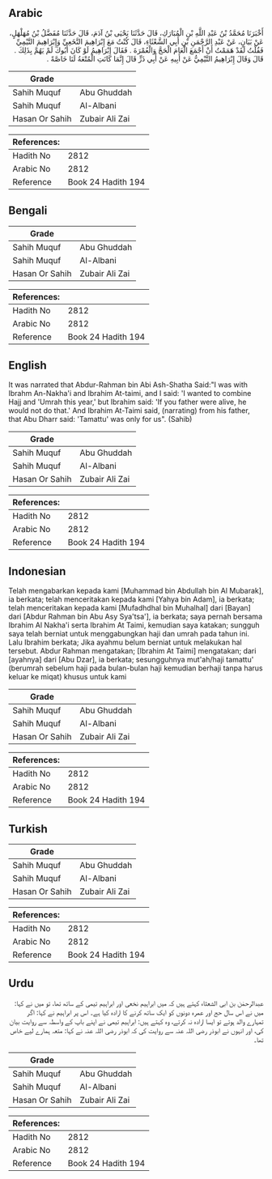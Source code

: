 ## Arabic


<div dir="rtl" lang="ar" style={{fontSize:'larger',backgroundColor:'#f8f9fa',padding:20}}>
أَخْبَرَنَا مُحَمَّدُ بْنُ عَبْدِ اللَّهِ بْنِ الْمُبَارَكِ، قَالَ حَدَّثَنَا يَحْيَى بْنُ آدَمَ، قَالَ حَدَّثَنَا مُفَضَّلُ بْنُ مُهَلْهَلٍ، عَنْ بَيَانٍ، عَنْ عَبْدِ الرَّحْمَنِ بْنِ أَبِي الشَّعْثَاءِ، قَالَ كُنْتُ مَعَ إِبْرَاهِيمَ النَّخَعِيِّ وَإِبْرَاهِيمَ التَّيْمِيِّ فَقُلْتُ لَقَدْ هَمَمْتُ أَنْ أَجْمَعَ الْعَامَ الْحَجَّ وَالْعُمْرَةَ ‏.‏ فَقَالَ إِبْرَاهِيمُ لَوْ كَانَ أَبُوكَ لَمْ يَهُمَّ بِذَلِكَ ‏.‏ قَالَ وَقَالَ إِبْرَاهِيمُ التَّيْمِيُّ عَنْ أَبِيهِ عَنْ أَبِي ذَرٍّ قَالَ إِنَّمَا كَانَتِ الْمُتْعَةُ لَنَا خَاصَّةً ‏.‏
</div>
<div style={{backgroundColor:'#f8f9fa',padding:20, marginBottom: 10}}><table> <thead> <tr> <th>Grade</th> <th></th> </tr> </thead> <tbody> <tr><td>Sahih Muquf</td><td>Abu Ghuddah</td></tr><tr><td>Sahih Muquf</td><td>Al-Albani</td></tr><tr><td>Hasan Or Sahih</td><td>Zubair Ali Zai</td></tr></tbody></table><table> <thead> <tr> <th>References:</th> <th></th> </tr> </thead> <tbody><tr><td>Hadith No</td><td>2812</td></tr><tr><td>Arabic No</td><td>2812</td></tr><tr><td>Reference</td><td>Book 24 Hadith 194</td></tr></tbody></table></div>

## Bengali


<div dir="ltr" lang="bn" style={{fontSize:'larger',backgroundColor:'#f8f9fa',padding:20}}>

</div>
<div style={{backgroundColor:'#f8f9fa',padding:20, marginBottom: 10}}><table> <thead> <tr> <th>Grade</th> <th></th> </tr> </thead> <tbody> <tr><td>Sahih Muquf</td><td>Abu Ghuddah</td></tr><tr><td>Sahih Muquf</td><td>Al-Albani</td></tr><tr><td>Hasan Or Sahih</td><td>Zubair Ali Zai</td></tr></tbody></table><table> <thead> <tr> <th>References:</th> <th></th> </tr> </thead> <tbody><tr><td>Hadith No</td><td>2812</td></tr><tr><td>Arabic No</td><td>2812</td></tr><tr><td>Reference</td><td>Book 24 Hadith 194</td></tr></tbody></table></div>

## English


<div dir="ltr" lang="en" style={{fontSize:'larger',backgroundColor:'#f8f9fa',padding:20}}>
It was narrated that Abdur-Rahman bin Abi Ash-Shatha Said:"I was with Ibrahm An-Nakha'i and Ibrahim At-taimi, and I said: 'I wanted to combine Hajj and 'Umrah this year,' but Ibrahim said: 'If you father were alive, he would not do that.' And Ibrahim At-Taimi said, (narrating) from his father, that Abu Dharr said: 'Tamattu' was only for us". (Sahib)
</div>
<div style={{backgroundColor:'#f8f9fa',padding:20, marginBottom: 10}}><table> <thead> <tr> <th>Grade</th> <th></th> </tr> </thead> <tbody> <tr><td>Sahih Muquf</td><td>Abu Ghuddah</td></tr><tr><td>Sahih Muquf</td><td>Al-Albani</td></tr><tr><td>Hasan Or Sahih</td><td>Zubair Ali Zai</td></tr></tbody></table><table> <thead> <tr> <th>References:</th> <th></th> </tr> </thead> <tbody><tr><td>Hadith No</td><td>2812</td></tr><tr><td>Arabic No</td><td>2812</td></tr><tr><td>Reference</td><td>Book 24 Hadith 194</td></tr></tbody></table></div>

## Indonesian


<div dir="ltr" lang="id" style={{fontSize:'larger',backgroundColor:'#f8f9fa',padding:20}}>
Telah mengabarkan kepada kami [Muhammad bin Abdullah bin Al Mubarak], ia berkata; telah menceritakan kepada kami [Yahya bin Adam], ia berkata; telah menceritakan kepada kami [Mufadhdhal bin Muhalhal] dari [Bayan] dari [Abdur Rahman bin Abu Asy Sya'tsa'], ia berkata; saya pernah bersama Ibrahim Al Nakha'i serta Ibrahim At Taimi, kemudian saya katakan; sungguh saya telah berniat untuk menggabungkan haji dan umrah pada tahun ini. Lalu Ibrahim berkata; Jika ayahmu belum berniat untuk melakukan hal tersebut. Abdur Rahman mengatakan; [Ibrahim At Taimi] mengatakan; dari [ayahnya] dari [Abu Dzar], ia berkata; sesungguhnya mut'ah/haji tamattu' (berumrah sebelum haji pada bulan-bulan haji kemudian berhaji tanpa harus keluar ke miqat) khusus untuk kami
</div>
<div style={{backgroundColor:'#f8f9fa',padding:20, marginBottom: 10}}><table> <thead> <tr> <th>Grade</th> <th></th> </tr> </thead> <tbody> <tr><td>Sahih Muquf</td><td>Abu Ghuddah</td></tr><tr><td>Sahih Muquf</td><td>Al-Albani</td></tr><tr><td>Hasan Or Sahih</td><td>Zubair Ali Zai</td></tr></tbody></table><table> <thead> <tr> <th>References:</th> <th></th> </tr> </thead> <tbody><tr><td>Hadith No</td><td>2812</td></tr><tr><td>Arabic No</td><td>2812</td></tr><tr><td>Reference</td><td>Book 24 Hadith 194</td></tr></tbody></table></div>

## Turkish


<div dir="ltr" lang="tr" style={{fontSize:'larger',backgroundColor:'#f8f9fa',padding:20}}>

</div>
<div style={{backgroundColor:'#f8f9fa',padding:20, marginBottom: 10}}><table> <thead> <tr> <th>Grade</th> <th></th> </tr> </thead> <tbody> <tr><td>Sahih Muquf</td><td>Abu Ghuddah</td></tr><tr><td>Sahih Muquf</td><td>Al-Albani</td></tr><tr><td>Hasan Or Sahih</td><td>Zubair Ali Zai</td></tr></tbody></table><table> <thead> <tr> <th>References:</th> <th></th> </tr> </thead> <tbody><tr><td>Hadith No</td><td>2812</td></tr><tr><td>Arabic No</td><td>2812</td></tr><tr><td>Reference</td><td>Book 24 Hadith 194</td></tr></tbody></table></div>

## Urdu


<div dir="rtl" lang="ur" style={{fontSize:'larger',backgroundColor:'#f8f9fa',padding:20}}>
عبدالرحمٰن بن ابی الشعثاء کہتے ہیں کہ میں ابراہیم نخعی اور ابراہیم تیمی کے ساتھ تھا، تو میں نے کہا: میں نے اس سال حج اور عمرہ دونوں کو ایک ساتھ کرنے کا ارادہ کیا ہے۔ اس پر ابراہیم نے کہا: اگر تمہارے والد ہوتے تو ایسا ارادہ نہ کرتے، وہ کہتے ہیں: ابراہیم تیمی نے اپنے باپ کے واسطہ سے روایت بیان کی، اور انہوں نے ابوذر رضی اللہ عنہ سے روایت کی کہ ابوذر رضی اللہ عنہ نے کہا: متعہ ہمارے لیے خاص تھا۔
</div>
<div style={{backgroundColor:'#f8f9fa',padding:20, marginBottom: 10}}><table> <thead> <tr> <th>Grade</th> <th></th> </tr> </thead> <tbody> <tr><td>Sahih Muquf</td><td>Abu Ghuddah</td></tr><tr><td>Sahih Muquf</td><td>Al-Albani</td></tr><tr><td>Hasan Or Sahih</td><td>Zubair Ali Zai</td></tr></tbody></table><table> <thead> <tr> <th>References:</th> <th></th> </tr> </thead> <tbody><tr><td>Hadith No</td><td>2812</td></tr><tr><td>Arabic No</td><td>2812</td></tr><tr><td>Reference</td><td>Book 24 Hadith 194</td></tr></tbody></table></div>